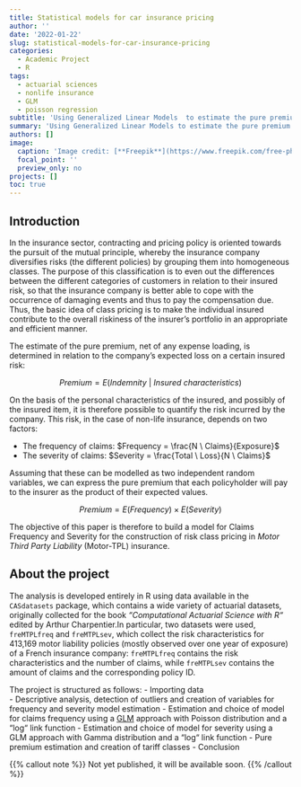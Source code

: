 ```yaml
---
title: Statistical models for car insurance pricing
author: ''
date: '2022-01-22'
slug: statistical-models-for-car-insurance-pricing
categories:
  - Academic Project
  - R
tags:
  - actuarial sciences
  - nonlife insurance
  - GLM
  - poisson regression
subtitle: 'Using Generalized Linear Models  to estimate the pure premium and creating a risk classification of insureds.'
summary: 'Using Generalized Linear Models to estimate the pure premium and creating a risk classification of insureds.'
authors: []
image:
  caption: 'Image credit: [**Freepik**](https://www.freepik.com/free-photo/insurance-agent-working-during-site-car-accident-claim-process-people-car-insurance-claim_5597944.htm#query=car%20insurance&position=22&from_view=search)'
  focal_point: ''
  preview_only: no
projects: []
toc: true
---
```



## Introduction

In the insurance sector, contracting and pricing policy is oriented towards the pursuit of the mutual principle, whereby the insurance company diversifies risks (the different policies) by grouping them into homogeneous classes.
The purpose of this classification is to even out the differences between the different categories of customers in relation to their insured risk, so that the insurance company is better able to cope with the occurrence of damaging events and thus to pay the compensation due.
Thus, the basic idea of class pricing is to make the individual insured contribute to the overall riskiness of the insurer's portfolio in an appropriate and efficient manner.

The estimate of the pure premium, net of any expense loading, is determined in relation to the company's expected loss on a certain insured risk:


$$Premium = E(Indemnity \ | \ Insured \ characteristics)$$

On the basis of the personal characteristics of the insured, and possibly of the insured item, it is therefore possible to quantify the risk incurred by the company. 
This risk, in the case of non-life insurance, depends on two factors:

- The frequency of claims: $Frequency = \frac{N \ Claims}{Exposure}$
- The severity of claims: $Severity = \frac{Total \ Loss}{N \ Claims}$

Assuming that these can be modelled as two independent random variables, we can express the pure premium that each policyholder will pay to the insurer as the product of their expected values.

$$Premium = E(Frequency) \times E(Severity)$$

The objective of this paper is therefore to build a model for Claims Frequency and Severity for the construction of risk class pricing in *Motor Third Party Liability* (Motor-TPL) insurance.


## About the project

The analysis is developed entirely in R using data available in the `CASdatasets` package, which contains a wide variety of actuarial datasets, originally collected for the book *“Computational Actuarial Science with R“* edited by Arthur Charpentier.In particular, two datasets were used, `freMTPLfreq` and `freMTPLsev`, which collect the risk characteristics for 413,169 motor liability policies (mostly observed over one year of exposure) of a French insurance company: `freMTPLfreq` contains the risk characteristics and the number of claims, while `freMTPLsev` contains the amount of claims and the corresponding policy ID.


The project is structured as follows:
- Importing data  
- Descriptive analysis, detection of outliers and creation of variables for frequency and severity model estimation
- Estimation and choice of model for claims frequency using a [GLM](https://en.wikipedia.org/wiki/Generalized_linear_model) approach with Poisson distribution and a “log“ link function 
- Estimation and choice of model for severity using a GLM approach with Gamma distribution and a “log“ link function
- Pure premium estimation and creation of tariff classes
- Conclusion


{{% callout note %}}
Not yet published, it will be available soon.
{{% /callout %}}



